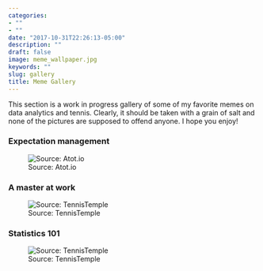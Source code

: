 ```yaml
---
categories:
- ""
- ""
date: "2017-10-31T22:26:13-05:00"
description: ""
draft: false
image: meme_wallpaper.jpg
keywords: ""
slug: gallery
title: Meme Gallery
---
```


This section is a work in progress gallery of some of my favorite memes on data analytics and tennis. Clearly, it should be taken with a grain of salt and none of the pictures are supposed to offend anyone. I hope you enjoy!


### Expectation management
![Source: Atot.io](https://www.atoti.io/wp-content/uploads/2021/07/e2zzqa23bfl61.jpg)




### A master at work
![Source: TennisTemple](https://i.imgflip.com/4ra84e.jpg)

### Statistics 101
![Source: TennisTemple](https://www.siliconrepublic.com/wp-content/uploads/2015/10/Statistician_memes_02.jpg)
